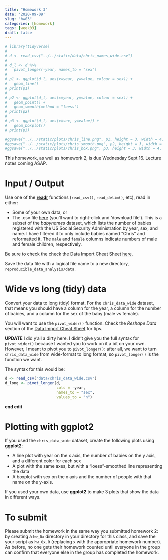 ```yaml
---
title: "Homework 3"
date: '2020-09-09'
slug: "hw03"
categories: [homework]
tags: [week03]
draft: false
---
```


```r
# library(tidyverse)
# 
# d <- read_csv("../../static/data/chris_names_wide.csv")
# 
# d_l <- d %>%
#   pivot_longer(-year, names_to = "sex")
# 
# p1 <- ggplot(d_l, aes(x=year, y=value, colour = sex)) +
#   geom_line()
# print(p1)
# 
# p2 <- ggplot(d_l, aes(x=year, y=value, colour = sex)) +
#   geom_point() +
#   geom_smooth(method = "loess")
# print(p2)
# 
# p3 <- ggplot(d_l, aes(x=sex, y=value)) +
#   geom_boxplot()
# print(p3)

#ggsave("../../static/plots/chris_line.png", p1, height = 3, width = 4, units = "in", dpi = 300)
#ggsave("../../static/plots/chris_smooth.png", p2, height = 3, width = 4, units = "in", dpi = 3)
#ggsave("../../static/plots/chris_box.png", p3, height = 3, width = 4, units = "in", dpi = 300)

```


This homework, as well as homework 2, is due Wednesday Sept 16. Lecture notes coming ASAP.

<!--more-->

# Input / Output

Use one of the [**readr**](https://readr.tidyverse.org/) functions (`read_csv()`, `read_delim()`, etc), read in either:

* Some of your own data, or
* The .csv file <a href="https://raw.githubusercontent.com/adsteen/490_site_source/master/static/homework/hw_03/chris_names_wide.csv">here</a> (you'll want to right-click and 'download file'). This is a subset of the *babynames* dataset, which lists the number of babies registered with the US Social Security Administration by year, sex, and name. I have filtered it to only include babies named "Chris" and reformatted it. The `male` and `female` columns indicate numbers of male and female children, respectively. 

Be sure to check the check the Data Import Cheat Sheet [here](https://rstudio.com/resources/cheatsheets/). 

Save the data file with a logical file name to a new directory, `reproducible_data_analysis/data`.

# Wide vs long (tidy) data

Convert your data to long (tidy) format. For the `chris_data_wide` dataset, that means you should have a column for the year, a column for the number of babies, and a column for the sex of the baby (male vs female). 

You will want to use the `pivot_wider()` function. Check the *Reshape Data* section of the [Data Import Cheat Sheet](https://rstudio.com/resources/cheatsheets/) for tips. 

**UPDATE**
I did y'all a dirty here. I didn't give you the full syntax for `pivot_wider()` because I wanted you to work on it a bit on your own. However, I meant to pivot you to `pivot_longer()`: after all, we want to turn `chris_data_wide` from wide-format to long format, so `pivot_longer()` is the function we want. 

The syntax for this would be:
```r
d <- read_csv("data/chris_data_wide.csv")
d_long <- pivot_longer(d, 
                       cols = -year, 
                       names_to = "sex", 
                       values_to = "n")
```


**end edit**

# Plotting with ggplot2

If you used the `chris_data_wide` dataset, create the following plots using **ggplot2**:

* A line plot with year on the x axis, the number of babies on the y axis, and a different color for each sex
* A plot with the same axes, but with a "loess"-smoothed line representing the data
* A boxplot with sex on the x axis and the number of people with that name on the y-axis.

If you used your own data, use **ggplot2** to make 3 plots that show the data in different ways.

# To submit

Please submit the homework in the same way you submitted homework 2: by creating a `hw_0x` directory in your directory for this class, and save the your script as `hw_0x.R` (replacing `x` with the appropriate homework number). As before, no one gets their homework counted until everyone in the group can confirm that everyone else in the group has completed the homework.

